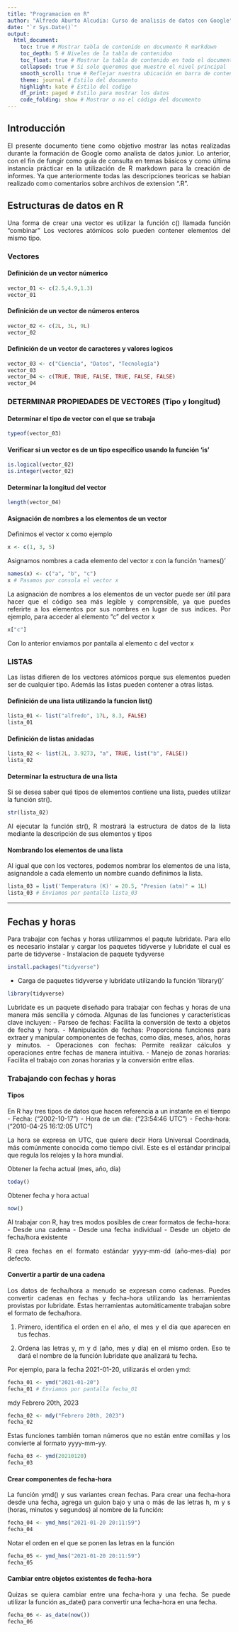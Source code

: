 ```yaml
---
title: "Programacion en R"
author: "Alfredo Aburto Alcudia: Curso de analisis de datos con Google"
date: "`r Sys.Date()`"
output: 
  html_document:
    toc: true # Mostrar tabla de contenido en documento R markdown
    toc_depth: 5 # Niveles de la tabla de contenidoo
    toc_float: true # Mostrar la tabla de contenido en todo el documento
    collapsed: true # Si solo queremos que muestre el nivel principal
    smooth_scroll: true # Reflejar nuestra ubicación en barra de contenido
    theme: journal # Estilo del documento
    highlight: kate # Estilo del codigo
    df_print: paged # Estilo para mostrar los datos
    code_folding: show # Mostrar o no el código del documento
---
```


<div style="text-align: justify;">

## Introducción
El presente documento tiene como objetivo mostrar las notas realizadas durante
la formación de Google como analista de datos junior. Lo anterior, con el fin
de fungir como guía de consulta en temas básicos y como última instancia
prácticar en la utilización de R markdown para la creación de informes. Ya que
anteriormente todas las descripciones teoricas se habian realizado como 
comentarios sobre archivos de extension ".R".

## Estructuras de datos en R
Una forma de crear una vector es utilizar la función c()
llamada función "combinar"
Los vectores atómicos solo pueden contener elementos del mismo
tipo.

### Vectores
#### Definición de un vector númerico
```r
vector_01 <- c(2.5,4.9,1.3)
vector_01
```

#### Definición de un vector de números enteros
```r
vector_02 <- c(2L, 3L, 9L)
vector_02
```

#### Definición de un vector de caracteres y valores logicos
```r
vector_03 <- c("Ciencia", "Datos", "Tecnología")
vector_03
vector_04 <- c(TRUE, TRUE, FALSE, TRUE, FALSE, FALSE)
vector_04
```

### DETERMINAR PROPIEDADES DE VECTORES (Tipo y longitud)
#### Determinar el tipo de vector con el que se trabaja
```r
typeof(vector_03)
```

#### Verificar si un vector es de un tipo específico usando la función 'is'
```r
is.logical(vector_02)
is.integer(vector_02)
```

#### Determinar la longitud del vector
```r
length(vector_04)
```

#### Asignación de nombres a los elementos de un vector

Definimos el vector x como ejemplo
```r
x <- c(1, 3, 5)
```

Asignamos nombres a cada elemento del vector x con la función 'names()'

```r
names(x) <- c("a", "b", "c")
x # Pasamos por consola el vector x
```
La asignación de nombres a los elementos de un vector puede ser útil para hacer 
que el código sea más legible y comprensible, ya que puedes referirte a los elementos 
por sus nombres en lugar de sus índices. Por ejemplo, para acceder al elemento 
"c" del vector x
```r
x["c"]
```
Con lo anterior enviamos por pantalla al elemento c del vector x

### LISTAS
Las listas difieren de los vectores atómicos porque sus elementos pueden ser de 
cualquier tipo. Además las listas pueden contener a otras listas.

#### Definición de una lista utilizando la funcion list()
```r
lista_01 <- list("alfredo", 17L, 8.3, FALSE)
lista_01
```

#### Definición de listas anidadas
```r
lista_02 <- list(2L, 3.9273, "a", TRUE, list("b", FALSE))
lista_02
```

#### Determinar la estructura de una lista
Si se desea saber qué tipos de elementos contiene una lista, puedes utilizar 
la función str().
```r
str(lista_02)
```
Al ejecutar la función str(), R mostrará la estructura de datos de la lista 
mediante la descripción de sus elementos y tipos

#### Nombrando los elementos de una lista
Al igual que con los vectores, podemos nombrar los elementos de una
lista, asignandole a cada elemento un nombre cuando definimos la lista.

```r
lista_03 = list('Temperatura (K)' = 20.5, "Presion (atm)" = 1L)
lista_03 # Enviamos por pantalla lista_03
```
___
## Fechas y horas
Para trabajar con fechas y horas utilizammos el paqute lubridate. Para ello es
necesario instalar y cargar los paquetes tidyverse y lubridate el cual es parte
de tidyverse
 - Instalacion de paquete tydyverse

```r
install.packages("tidyverse")
```

 - Carga de paquetes tidyverse y lubridate utilizando la función 'library()'
```r
library(tidyverse)
```

Lubridate es un paquete diseñado para trabajar con fechas y horas de una manera
más sencilla y cómoda. Algunas de las funciones y características clave incluyen:
- Parseo de fechas: Facilita la conversión de texto a objetos de fecha y hora.
- Manipulación de fechas: Proporciona funciones para extraer y manipular 
componentes de fechas, como días, meses, años, horas  y minutos.
- Operaciones con fechas: Permite realizar cálculos y operaciones entre fechas
de manera intuitiva.
- Manejo de zonas horarias: Facilita el trabajo con zonas horarias y la 
conversión entre ellas.

### Trabajando con fechas y horas

#### Tipos
En R hay tres tipos de datos que hacen referencia a un instante en el tiempo
- Fecha: ("2002-10-17")
- Hora de un dia: ("23:54:46 UTC")
- Fecha-hora: ("2010-04-25 16:12:05 UTC")

La hora se expresa en UTC, que quiere decir Hora Universal Coordinada, más 
comúnmente conocida como tiempo civil. Este es el estándar principal que 
regula los relojes y  la hora mundial.

Obtener la fecha actual (mes, año, día)
```r
today()
```

Obtener fecha y hora actual

```r
now()
```
Al trabajar con R, hay tres modos posibles de crear formatos de fecha-hora: 
- Desde una cadena
- Desde una fecha individual
- Desde un objeto de fecha/hora existente

R crea fechas en el formato estándar yyyy-mm-dd (año-mes-día) por defecto.

#### Convertir a partir de una cadena
Los datos de fecha/hora a menudo se expresan como cadenas. 
Puedes convertir cadenas en fechas y fecha-hora utilizando 
las herramientas provistas por lubridate. Estas herramientas
automáticamente trabajan sobre el formato de fecha/hora. 

1. Primero, identifica el orden en el año, el mes y el día que aparecen en tus 
fechas.

2. Ordena las letras y, m y d (año, mes y día) en el mismo orden. Eso te dará el 
nombre de la función lubridate que analizará tu fecha.

Por ejemplo, para la fecha 2021-01-20, utilizarás el orden ymd:

```r
fecha_01 <- ymd("2021-01-20")
fecha_01 # Enviamos por pantalla fecha_01
```

mdy Febrero 20th, 2023
```r
fecha_02 <- mdy("Febrero 20th, 2023")
fecha_02
```

Estas funciones también toman números que no están entre comillas y los 
convierte al formato yyyy-mm-yy.

```r
fecha_03 <- ymd(20210120)
fecha_03
```

#### Crear componentes de fecha-hora

La función ymd() y sus variantes crean fechas. Para crear una fecha-hora desde 
una fecha, agrega un guion bajo y una o más de las 
letras h, m y s (horas, minutos y segundos) al nombre de la función:

```r
fecha_04 <- ymd_hms("2021-01-20 20:11:59")
fecha_04
```

Notar el orden en el que se ponen las letras en la función

```r
fecha_05 <- ymd_hms("2021-01-20 20:11:59")
fecha_05
```

#### Cambiar entre objetos existentes de fecha-hora
Quizas se quiera cambiar entre una fecha-hora y una fecha. Se puede utilizar la
función as_date() para convertir una fecha-hora en una fecha.

```r
fecha_06 <- as_date(now())
fecha_06
```
</div>